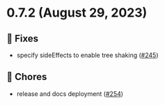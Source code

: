 
<Meta title="Releases/v0.x.x/v0.7.x/v0.7.2/Changelog"/>
  
# 0.7.2 (August 29, 2023)

## 🐛 Fixes
* specify sideEffects to enable tree shaking  ([#245](https://github.com/infermedica/component-library/pull/245))

## 🧹 Chores
* release and docs deployment  ([#254](https://github.com/infermedica/component-library/pull/254))


